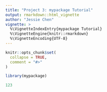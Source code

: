 ```yaml
---
title: "Project 3: mypackage Tutorial"
output: rmarkdown::html_vignette
author: "Jessie Chen"
vignette: >
  %\VignetteIndexEntry{mypackage Tutorial}
  %\VignetteEngine{knitr::rmarkdown}
  %\VignetteEncoding{UTF-8}
---
```


```r
knitr::opts_chunk$set(
  collapse = TRUE,
  comment = "#>"
)
```

```r
library(mypackage)
```

```r
123
```
